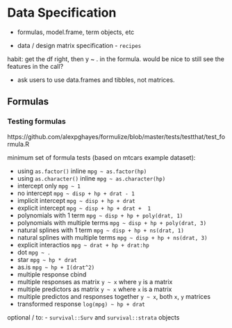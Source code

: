 # Data Specification





- formulas, model.frame, term objects, etc



- data / design matrix specification - `recipes`

habit: get the df right, then y ~ . in the formula. would be nice to still see the features in the call?

- ask users to use data.frames and tibbles, not matrices.

## Formulas

### Testing formulas

https://github.com/alexpghayes/formulize/blob/master/tests/testthat/test_formula.R

minimum set of formula tests (based on mtcars example dataset):

- using `as.factor()` inline `mpg ~ as.factor(hp)`
- using `as.character()` inline `mpg ~ as.character(hp)`
- intercept only `mpg ~ 1`
- no intercept `mpg ~ disp + hp + drat - 1`
- implicit intercept `mpg ~ disp + hp + drat`
- explicit intercept `mpg ~ disp + hp + drat +  1`
- polynomials with 1 term `mpg ~ disp + hp + poly(drat, 1)`
- polynomials with multiple terms `mpg ~ disp + hp + poly(drat, 3)`
- natural splines with 1 term `mpg ~ disp + hp + ns(drat, 1)`
- natural splines with multiple terms `mpg ~ disp + hp + ns(drat, 3)`
- explicit interactios `mpg ~ drat + hp + drat:hp`
- dot `mpg ~ .`
- star `mpg ~ hp * drat`
- as.is `mpg ~ hp + I(drat^2)`
- multiple response cbind
- multiple responses as matrix `y ~ x` where `y` is a matrix
- multiple predictors as matrix `y ~ x` where `x` is a matrix
- multiple predictos and responses together `y ~ x`, both `x`, `y` matrices
- transformed response `log(mpg) ~ hp + drat`

optional / to:
- `survival::Surv` and `survival::strata` objects
